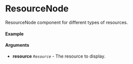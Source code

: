 
<Meta of={ResourceNode} title="ResourceNode" />

# ResourceNode

ResourceNode component for different types of resources.

#### Example

<Canvas of={ResourceNode.Container} />

#### Arguments

- **resource** _`Resource`_ - The resource to display.
